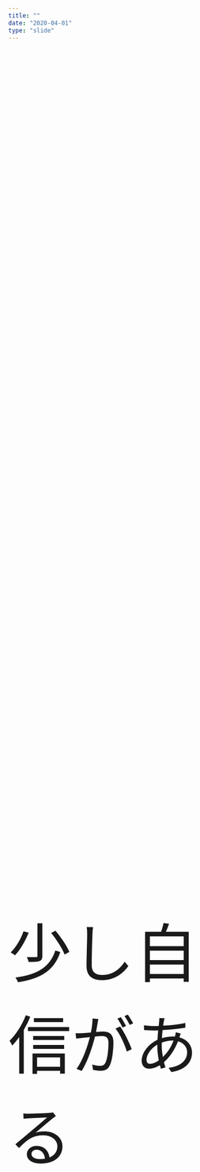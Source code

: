 ```yaml
---
title: ""
date: "2020-04-01"
type: "slide"
---
```


<div style="width: 100%; height: 100vh">
    <div style="
    display: flex;
    justify-content: center;
    align-items: center;
    height: 100%;
    font-size: 8rem;
    ">
    少し自信がある
    </div>
</div>

